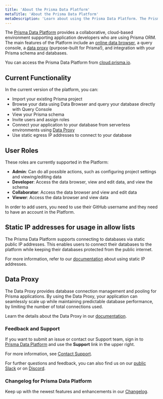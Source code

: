 ```yaml
---
title: 'About the Prisma Data Platform'
metaTitle: 'About the Prisma Data Platform'
metaDescription: 'Learn about using the Prisma Data Platform. The Prisma Data Platform provides a collaborative, cloud-based environment supporting application developers who are using Prisma ORM. The platform's main features include an online data browser, a query console, a data proxy (purpose-built for Prisma!), and integration with your Prisma schema and databases.'
---
```


<TopBlock>

The [Prisma Data Platform](https://cloud.prisma.io/) provides a collaborative, cloud-based environment supporting application developers who are using Prisma ORM. The main features of the Platform include an [online data browser](https://www.prisma.io/blog/prisma-online-data-browser-ejgg5c8p3u4x), a query console, a [data proxy](/data-platform/data-proxy) (purpose-built for Prisma!), and integration with your Prisma schema and databases.

You can access the Prisma Data Platform from [cloud.prisma.io](https://cloud.prisma.io).

</TopBlock>

## Current Functionality

In the current version of the platform, you can:

- Import your existing Prisma project
- Browse your data using Data Browser and query your database directly with Query Console
- View your Prisma schema
- Invite users and assign roles
- Connect your application to your database from serverless environments using [Data Proxy](/data-platform/data-proxy)
- Use static egress IP addresses to connect to your database

## User Roles

These roles are currently supported in the Platform:

- **Admin**: Can do all possible actions, such as configuring project settings and viewing/editing data
- **Developer**: Access the data browser, view and edit data, and view the schema
- **Collaborator**: Access the data browser and view and edit data
- **Viewer**: Access the data browser and view data

In order to add users, you need to use their GitHub username and they need to have an account in the Platform.

## Static IP addresses for usage in allow lists

The Prisma Data Platform supports connecting to databases via static public IP addresses. This enables users to connect their databases to the platform while keeping their databases protected from the public internet.

For more information, refer to our [documentation](/data-platform/static-ips) about using static IP addresses.

## Data Proxy

The Data Proxy provides database connection management and pooling for Prisma applications. By using the Data Proxy, your application can seamlessly scale up while maintaining predictable database performance, by limiting the number of total connections used.

Learn the details about the Data Proxy in our [documentation](/data-platform/data-proxy).

### Feedback and Support

If you want to submit an issue or contact our Support team, sign in to [Prisma Data Platform](https://cloud.prisma.io) and use the **Support** link in the upper right.

For more information, see [Contact Support](/data-platform/contact-support).

For further questions and feedback, you can also find us on our [public Slack](https://prisma.slack.com/) or on [Discord](https://discord.gg/KQyTW2H5ca).

### Changelog for Prisma Data Platform

Keep up with the newest features and enhancements in our [Changelog](https://prismaio.notion.site/Prisma-Data-Platform-Changelog-89c06438c3014c9c90c929c0a0b204d2).
